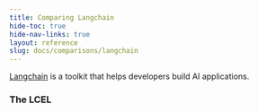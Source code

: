 ```yaml
---
title: Comparing Langchain
hide-toc: true
hide-nav-links: true
layout: reference
slug: docs/comparisons/langchain
---
```



[Langchain](https://langchain.com) is a toolkit that helps developers build AI applications.

### The LCEL
